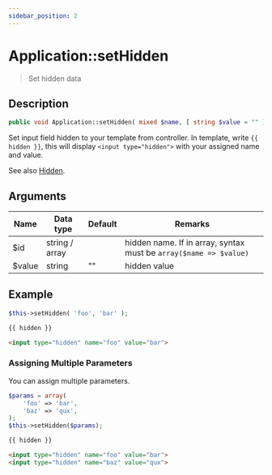 ```yaml
---
sidebar_position: 2
---
```


# Application::setHidden

> Set hidden data

## Description

```php
public void Application::setHidden( mixed $name, [ string $value = "" ] )
```

Set input field hidden to your template from controller. In template, write `{{ hidden }}`, this will display `<input type="hidden">` with your assigned name and value.

See also [Hidden](#).

## Arguments

| Name   | Data type      | Default | Remarks                                                           |
| ------ | -------------- | ------- | ----------------------------------------------------------------- |
| $id    | string / array |         | hidden name. If in array, syntax must be `array($name => $value)` |
| $value | string         | ""      | hidden value                                                      |

## Example

```php title="Controller"
$this->setHidden( 'foo', 'bar' );
```

```html title="Template"
{{ hidden }}
```

```html title="Output"
<input type="hidden" name="foo" value="bar">
```

### Assigning Multiple Parameters

You can assign multiple parameters.

```php title="Controller"
$params = array(
    'foo' => 'bar',
    'baz' => 'qux',
);
$this->setHidden($params);
```

```html title="Template"
{{ hidden }}
```

```html title="Output"
<input type="hidden" name="foo" value="bar">
<input type="hidden" name="baz" value="qux">
```